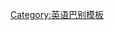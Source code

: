 {{userbox-level
| level    = 4
| id       = [[中古英语|enm]]
| id-s     = 11
| info     = In [[中古英语|'''Englissh''']] ðis were [[:Category:User enm-4|'''in weir''']] wel spekeþ.
| usercategory  = Enm 使用者
| nocat = {{{nocat|}}}
}}<noinclude>
[[Category:英语巴别模板]]

</noinclude>